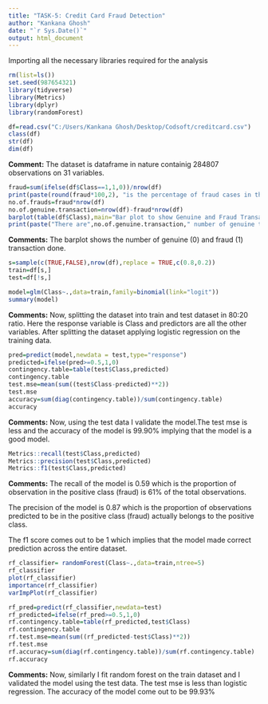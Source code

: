 ---
title: "TASK-5: Credit Card Fraud Detection"
author: "Kankana Ghosh"
date: "`r Sys.Date()`"
output: html_document
---
Importing all the necessary libraries required for the analysis
```{r setup, include=TRUE,warning=FALSE}
rm(list=ls())
set.seed(987654321)
library(tidyverse)
library(Metrics)
library(dplyr)
library(randomForest)
```
```{r}
df=read.csv("C:/Users/Kankana Ghosh/Desktop/Codsoft/creditcard.csv")
class(df)
str(df)
dim(df)
```

**Comment:**
The dataset is dataframe in nature containig 284807 observations on 31 variables.

```{r}
fraud=sum(ifelse(df$Class==1,1,0))/nrow(df)
print(paste(round(fraud*100,2), "is the percentage of fraud cases in the given dataset"))
no.of.frauds=fraud*nrow(df)
no.of.genuine.transaction=nrow(df)-fraud*nrow(df)
barplot(table(df$Class),main="Bar plot to show Genuine and Fraud Transactions",width=0.1,col="lightblue",xlab="Transaction", ylab="Number of Transactions")
print(paste("There are",no.of.genuine.transaction," number of genuine transactions and",no.of.frauds," number of fraud transactions."))
```
**Comments:**
The barplot shows the number of genuine (0) and fraud (1) transaction done.

```{r}
s=sample(c(TRUE,FALSE),nrow(df),replace = TRUE,c(0.8,0.2))
train=df[s,]
test=df[!s,]

model=glm(Class~.,data=train,family=binomial(link="logit"))
summary(model)
```

**Comments:**
Now, splitting the dataset into train and test dataset in 80:20 ratio. Here the response variable is Class and predictors are all the other variables. After splitting the dataset applying logistic regression on the training data.

```{r}
pred=predict(model,newdata = test,type="response")
predicted=ifelse(pred>=0.5,1,0)
contingency.table=table(test$Class,predicted)
contingency.table
test.mse=mean(sum((test$Class-predicted)**2))
test.mse
accuracy=sum(diag(contingency.table))/sum(contingency.table)
accuracy
```

**Comments:**
Now, using the test data I validate the model.The test mse is less and the accuracy of the model is 99.90% implying that the model is a good model.

```{r}
Metrics::recall(test$Class,predicted)
Metrics::precision(test$Class,predicted)
Metrics::f1(test$Class,predicted)
```
**Comments:**
The recall of the model is 0.59 which is the proportion of observation in the positive class (fraud) is 61% of the total observations.

The precision of the model is 0.87 which is the proportion of observations predicted to be in the positive class (fraud) actually belongs to the positive class.

The f1 score comes out to be 1 which implies that the model made correct prediction across the entire dataset.

```{r}
rf_classifier= randomForest(Class~.,data=train,ntree=5)
rf_classifier
plot(rf_classifier)
importance(rf_classifier)
varImpPlot(rf_classifier)

rf_pred=predict(rf_classifier,newdata=test)
rf_predicted=ifelse(rf_pred>=0.5,1,0)
rf.contingency.table=table(rf_predicted,test$Class)
rf.contingency.table
rf.test.mse=mean(sum((rf_predicted-test$Class)**2))
rf.test.mse
rf.accuracy=sum(diag(rf.contingency.table))/sum(rf.contingency.table)
rf.accuracy

```

**Comments:**
Now, similarly I fit random forest on the train dataset and I validated the model using the test data. The test mse is less than logistic regression. The accuracy of the model come out to be 99.93%
